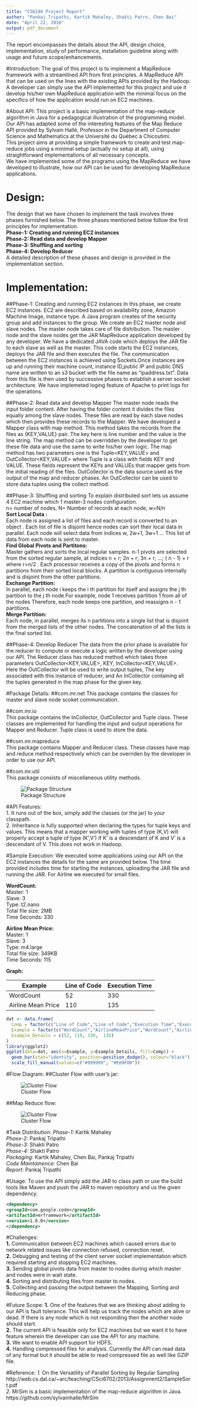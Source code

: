 ```yaml
---
title: "CS6240 Project Report"
author: "Pankaj Tripathi, Kartik Mahaley, Shakti Patro, Chen Bai"
date: "April 22, 2016"
output: pdf_document
---
```


The report encompasses the details about the API, design choice, implementation, study of performance, installation guideline along with usage and future scope/enhancements.

#Introduction:
The goal of this project is to implement a MapReduce framework with a streamlined API from first principles. A MapReduce API that can be used on the lines with the existing APIs provided by the Hadoop. A developer can simply use the API implemented for this project and use it develop his/her own MapReduce application with the minimal focus on the specifics of how the application would run on EC2 machines.

#About API:
This project is a basic implementation of the map-reduce algorithm in Java for a pedagogical illustration of the programming model. Our API has adapted some of the interesting features of the Map Reduce API provided by Sylvain Hallé, Professor in the Department of Computer Science and Mathematics at the Université du Québec à Chicoutimi.    
This project aims at providing a simple framework to create and test map-reduce jobs using a minimal setup (actually no setup at all), using straightforward implementations of all necessary concepts.    
We have implemented some of the programs using the MapReduce we have developed to illustrate, how our API can be used for developing MapReduce applications.

# Design:
The design that we have chosen to implement the task involves three phases furnished below. The three phases mentioned below follow the first principles for implementation.  
__Phase-1: Creating and running EC2 instances__    
__Phase-2: Read data and develop Mapper__  
__Phase-3: Shuffling and sorting__  
__Phase-4: Develop Reducer__  
A detailed description of these phases and design is provided in the implementation section.

# Implementation:
##Phase-1: Creating and running EC2 instances
In this phase, we create EC2 instances. EC2 are described based on availability zone, Amazon Machine Image, instance type. A Java program creates of the security group and add instances to the group. We create an EC2 master node and slave nodes. The master node takes care of file distribution. The master node and the slave nodes get the JAR MapReduce application developed by any developer. We have a dedicated JAVA code which deploys the JAR file to each slave as well as the master. This code starts the EC2 instances, deploys the JAR file and then executes the file. The communication between the EC2 instances is achieved using Sockets.Once instances are up and running their machine count, instance ID,public IP and public DNS name are written to an s3 bucket with the file name as "ipaddress.txt". Data from this file is then used by successive phases to establish a server socket architecture. We have implemeted loging feature of Apache to print logs for the operations.

##Phase-2: Read data and develop Mapper
The master node reads the input folder content. After having the folder content it divides the files equally among the slave nodes. These files are read by each slave nodes which then provides these records to the Mapper. We have developed a Mapper class with map method. This method takes the records from the files as {KEY,VALUE} pair. The key here is line number and the value is the line string. The map method can be overridden by the developer to get these file data and use the same to write his/her own logic. The map method has two parameters one is the Tuple<KEY,VALUE> and OutCollector<KEY,VALUE> where Tuple is a class with fields KEY and VALUE. These fields represent the KEYs and VALUEs that mapper gets from the initial reading of the files. OutCollector is the data source used as the output of the map and reducer phases. An OutCollector can be used to store data tuples using the collect method.

##Phase-3: Shuffling and sorting
To explain distributed sort lets us assume 4 EC2 machine which 1 master-3 nodes configuration.    
n= number of nodes, N= Number of records at each node, w=N/n    
__Sort Local Data :__    
Each node is assigned a list of files and each record is converted to an object . Each list of file is disjoint hence nodes can sort their local data in parallel. Each node will select data from indices w, 2w+1, 3w+1 ... This list of data from each node is sent to master.    
__Find Global Pivots and Partitons:__  
Master gathers and sorts the local regular samples. n-1 pivots are selected from the sorted regular sample, at indices n + r; 2n + r; 3n + r; ...; ( n - 1) + r where r=n/2 . Each processor receives a copy of the pivots and forms n partitions from their sorted local blocks. A partition is contiguous internally and is disjoint from the other partitions.    
__Exchange Partition:__  
In parallel, each node i keeps the i th partition for itself and assigns the j th partition to the j th node For example, node
1 receives partition 1 from all of the nodes Therefore, each node keeps one partition, and reassigns n - 1 partitions.  
__Merge Partition:__  
Each node, in parallel, merges its n partitions into a single list that is disjoint from the merged lists of the other nodes. The concatenation of all the lists is the final sorted list.

##Phase-4: Develop Reducer
The data from the prior phase is available for the reducer to compute or execute a logic written by the developer using our API. The Reducer class has reduced method which takes three parameters OutCollector<KEY,VALUE>, KEY, InCollector<KEY,VALUE>. Here the OutCollector will be used to write output tuples, The key associated with this instance of reducer, and An InCollector containing all the tuples generated in the map phase for the given key.

#Package Details:
##com.mr.net
This package contains the classes for master and slave node scoket communication.    

##com.mr.io    
This package contains the InCollector, OutCollector and Tuple class. These classes are implemented for handling the input and output operations for Mapper and Reducer. Tuple class is used to store the data.

##com.mr.mapreduce    
This package contains Mapper and Reducer class. These classes have map and reduce method respectively which can be overriden by the developer in order to use our API.    

##com.mr.util    
This package consists of miscellaneous utility methods.

![Package Structure](/Users/pankajtripathi/Downloads/package.png)

#API Features:     
1. It runs out of the box, simply add the classes (or the jar) to your classpath.       
2. Inheritance is fully supported when declaring the types for tuple keys and values. This means that a mapper working with   tuples of type (K,V) will properly accept a tuple of type (K',V') if K' is a descendant of K and V' is a descendant of V. This does not work in Hadoop.

#Sample Execution:
We executed some applications using our API on the EC2 instances the details for the same are provided below. The time provided includes time for starting the instances, uploading the JAR file and running the JAR. For Airline we executed for small files. 

__WordCount:__      
Master:  1  
Slave:  3    
Type:  t2.nano  
Total file size: 2MB    
Time Seconds:  330    

__Airline Mean Price:__          
Master:  1  
Slave:  3    
Type:  m4.large  
Total file size: 349KB    
Time Seconds:  115  

__Graph:__

|Example            | Line of Code    | Execution Time 	|
|-------------------|-----------------| ---------------	| 
|WordCount          | 52         	    | 330         	  | 
|Airline Mean Price | 110             | 135             |

```r
dat <- data.frame(
  Comp = factor(c("Line of Code","Line of Code","Execution Time","Execution Time")),
  Example = factor(c("WordCount","AirlineMeanPrice","WordCount","AirlineMeanPrice"), levels=c("WordCount","AirlineMeanPrice")),
  Example_Details = c(52, 110, 330,  135)
)
library(ggplot2)
ggplot(data=dat, aes(x=Example, y=Example_Details, fill=Comp)) +
  geom_bar(stat="identity", position=position_dodge(), colour="black") +
  scale_fill_manual(values=c("#999999", "#E69F00"))
```



\pagebreak  

#Flow Diagram:
##Cluster Flow with user's jar:    

![Cluster Flow](/Users/pankajtripathi/Downloads/cluster flow-1.png)

##Map Reduce flow:         

![Cluster Flow](/Users/pankajtripathi/Downloads/mapreduce flow.png)
 

#Task Distribution:
_Phase-1:_ Kartik Mahaley  
_Phase-2:_ Pankaj Tripathi  
_Phase-3:_ Shakti Patro  
_Phase-4:_ Shakti Patro     
_Packaging:_ Kartik Mahaley, Chen Bai, Pankaj Tripathi    
_Code Maintainence:_ Chen Bai  
_Report:_ Pankaj Tripathi  

#Usage:
To use the API simply add the JAR to class path or use the build tools like Maven and push the JAR to maven repository and us the given dependency. 
```xml
<dependency>
<groupId>com.google.code</groupId>
<artifactId>mrframework</artifactId>
<version>1.0.0</version>
</dependency>
```
\pagebreak

#Challenges:        
__1.__ Communication between EC2 machines which caused errors due to network related issues like connection refused, connection reset.           
__2.__ Debugging and testing of the client server socket implementation which required starting and stopping EC2 machines.      
__3.__ Sending global pivots data from master to nodes during which master and nodes were in wait state.     
__4.__ Sorting and distributing files from master to nodes.    
__5.__ Collecting and passing the output between the Mapping, Sorting and Reducing phase.      

#Future Scope: 
__1.__ One of the features that we are thinking about adding to our API is fault tolerance. This will help us track the nodes which are alive or dead. If there is any node which is not responding then the another node should start.    
__2.__ The current API is feasible only for EC2 machines but we want it to have feature wherein the developer can use the API for any machine.    
__3.__ We want to enable API support for HDFS.     
__4.__ Handling compressed files for analysis. Currently the API can read data of any format but it should be able to read compressed file as well like GZIP file.   

#Reference:
_1._ On the Versatility of Parallel Sorting by Regular Sampling http://web.cs.dal.ca/~arc/teaching/CSci6702/2013/Assignment2/SampleSort.pdf       
_2._ MrSim is a basic implementation of the map-reduce algorithm in Java. https://github.com/sylvainhalle/MrSim


